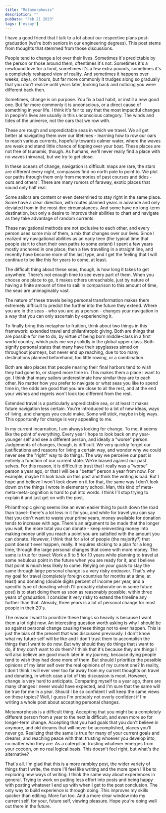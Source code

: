 ```yaml
---
title: "Metamorphosis"
description: ""
pubDate: "Feb 21 2023"
tags: ['essay']
---
```


I have a good friend that I talk to a lot about our respective plans post-graduation (we're both seniors in our engineering degrees). This post stems from thoughts that stemmed from those discussions.

People tend to change a lot over their lives. Sometimes it's predictable by the person or those around them, oftentimes it's not. Sometimes it's a newfound love for a food, sometimes it's a few extra pounds, sometimes it's a completely reshaped view of reality. And sometimes it happens over weeks, days, or hours, but far more commonly it trudges along so gradually that you don't realize until years later, looking back and noticing you were different back then.

Sometimes, change is on purpose. You fix a bad habit, or instill a new good one. But far more commonly it is unconscious, or a direct cause of something in your life. I think it's fair to say that the most impactful changes in people's lives are usually in this unconscious category. The winds and tides of the universe, not the oars that we row with. 

These are rough and unpredictable seas in which we travel. We all get better at navigating them over our lifetimes - learning how to row our oars to reach various currents, hopefully towards calmer water, where the waves are weak and stand little chance of tipping over your boat. These places are not free of tsunamis, though. As humans, we'll never really find a place with no waves (nirvana), but we try to get close.

In these oceans of change, navigation is difficult: maps are rare, the stars are different every night, compasses find no north pole to point to. We plot our paths through them only from memories of past courses and tides - ours and others'. There are many rumors of faraway, exotic places that sound only half real.

Some sailors are content or even determined to stay right in the same place. Some have a clear direction, with routes planned years in advance and only deviated from in the most dire circumstances. And some have no long-term destination, but only a desire to improve their abilities to chart and navigate as they take advantage of random currents. 

These navigational methods are not exclusive to each other, and every person uses some mix of them, a mix that changes over our lives. Since I realized my navigational abilities as an early teen (the typical time that people start to chart their own paths to some extent) I spent a few years mostly anchored in one place, then a few travelling in a straight line, and recently have become more of the last type, and I get the feeling that I will continue to be like this for years to come, at least. 

The difficult thing about these seas, though, is how long it takes to get anywhere. There's not enough time to see every part of them. When you choose one place to go, it makes others unreachable, just by nature of having a finite amount of time to sail: in comparison to this amount of time, the seas are unimaginably vast.

The nature of these travels being personal transformation makes them extremely difficult to predict the further into the future they extend. Where you are in the seas - who you are as a person - changes your navigation in a way that you can only ascertain by experiencing it.

To finally bring this metaphor to fruition, think about two things in this framework: extended travel and philanthropic giving. Both are things that are possible for me to do, by virtue of being born middle-class in a first world country, which puts me very solidly in the global upper class. Both signify personal states that many have their spyglasses aimed on throughout journeys, but never end up reaching, due to too many destinations planned beforehand, too little rowing, or a combination.

Both are also places that people nearing their final harbors tend to wish they had gone to, or stayed more time in. This makes them a place I want to go. I think that many sailors underestimate how similar they are to each other. No matter how you prefer to navigate or what seas you like to spend time in, the odds are good that you are close to all the rest, and at the end your wishes and regrets won't look too different from the rest.

Extended travel is a particularly unpredictable sea, or at least it makes future navigation less certain. You're introduced to a lot of new ideas, ways of living, and changes you could make. Some will stick, maybe in big ways. This opportunity for change is very appealing to me. 

In my current incarnation, I am always looking for change. To me, it seems like the point of everything. Every year I hope to look back on my year-younger self and see a different person, and ideally a "worse" person. Judgements of changes, though, is difficult. We very quickly forget our justifications and reasons for living a certain way, and wonder why we could never see the "right" way to do things. The way we perceive our past is entirely a function of our current state. We're biased against our past selves. For this reason, it is difficult to trust that I really was a "worse" person a year ago, or that I will be a "better" person a year from now. For example, maybe I'll look back on this post and think the writing is bad. But I hope and believe I won't look down on it for that, the same way I don't look down on the things I wrote in elementary school. Man, this kind of meta-meta-meta-cognition is hard to put into words. I think I'll stop trying to explain it and just get on with the post.

Philanthropic giving seems like an even easier thing to push down the road than travel- there's a lot less in it for you, and while for travel you can say that you don't want to waste your prime years, money available for donation tends to increase with age. There's an argument to be made that the longer you wait, the more total you can donate - keep reinvesting money into making money until you reach a point you are satisfied with the amount you can donate. However, I think that for a lot of people (the majority?) that point doesn't ever happen, really. It requires sticking to a plan for a long time, through the large personal changes that come with more money. The same is true for travel: Work a 9 to 5 for 10 years while planning to travel at some nebulous point in the future when you are ready for it, and I believe that point is much less likely to come. Relying on your goals to stay the same through large personal change is a very risky endeavor. That's why my goal for travel (completely foreign countries for months at a time, at least) and donating (double digits percent of income per year, and a specific type of donating which I'll probably elaborate on in some future post)  is to start doing them as soon as reasonably possible, within three years of graduation. I consider it very risky to extend the timeline any further than that. Already, three years is a lot of personal change for most people in their 20's. 

The reason I want to prioritize these things so heavily is because I want them a lot right now. An interesting question worth asking is why I should be so against personal change causing these things not to ever happen. This is just the bias of the present that was discussed previously. I don't know what my future self will be like and I don't trust them to accomplish the things that I want to do now. But why should they do things that *I* want to do, if *they* don't want to do them? I think that it's because they are things I will also believe are good much later in my journey, because dying people tend to wish they had done more of them. But should I prioritize the possible opinions of my later self over the real opinions of my current one? In reality, I don't think I will ever veer too far away from my current thoughts on travel and donating, in which case a lot of this discussion is moot. However, change is very hard to anticipate. Comparing myself to a year ago, there are many changes I never would have expected, and I'm sure that the same will be true for me in a year. Should I be so confident I will keep the same views on these topics? Well, I guess I'm probably not overly confident if I'm writing a whole post about accepting personal changes.

Metamorphosis is a difficult thing. Accepting that you might be a completely different person from a year to the next is difficult, and even more so for longer-term change. Accepting that you had goals that you don't believe in anymore, and old dreams that will never be accomplished, places you'll never go. Realizing that the same is true for many of your current goals and dreams, and reaching peace with that: trusting whoever you develop into, no matter who they are. As a caterpillar, trusting whatever emerges from your cocoon, on no real logical basis. This doesn't feel right, but what's the alternative?

That's all. I'm glad that this is a more rambley post, the wider variety of things that I write, the more I'll feel like writing and the more open I'll be to exploring new ways of writing. I think the same way about experiences in general. Trying to work on putting less effort into posts and being happy with posting whatever I end up with when I get to the post conclusion. The only way to build experience is through doing. This improves my skills quicker than editing. More fun too. And a more clear window into my current self, for your, future self, viewing pleasure. Hope you're doing well out there in the future.